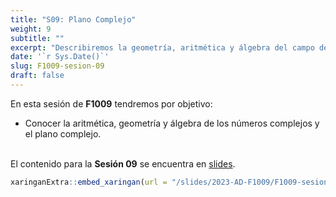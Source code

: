 ---
title: "S09: Plano Complejo"
weight: 9
subtitle: ""
excerpt: "Describiremos la geometría, aritmética y álgebra del campo de los números complejos."
date: '`r Sys.Date()`'
slug: F1009-sesion-09
draft: false
---

En esta sesión de __F1009__ tendremos por objetivo:

 * Conocer la aritmética, geometría y álgebra de los números complejos y el plano complejo. <br/><br/>
 
El contenido para la **Sesión 09** se encuentra en [slides](/slides/2023-AD-F1009/F1009-sesion-09).

```{r embed-xaringan, echo=FALSE}
xaringanExtra::embed_xaringan(url = "/slides/2023-AD-F1009/F1009-sesion-09", ratio = "4:3")
```